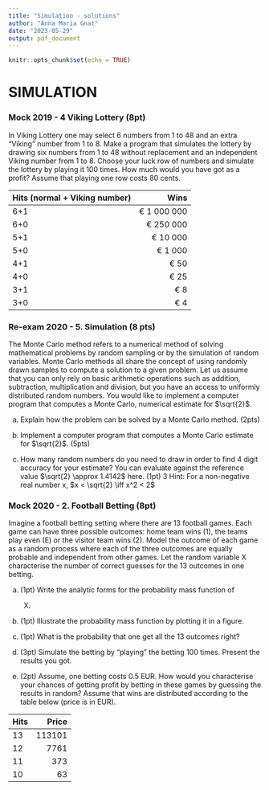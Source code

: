 ```yaml
---
title: "Simulation - solutions"
author: "Anna Maria Gnat"
date: "2023-05-29"
output: pdf_document
---
```


```r
knitr::opts_chunk$set(echo = TRUE)
```

# SIMULATION

### Mock 2019 - 4 Viking Lottery (8pt)

In Viking Lottery one may select 6 numbers from 1 to 48 and an extra
"Viking" number from 1 to 8. Make a program that simulates the lottery
by drawing six numbers from 1 to 48 without replacement and an
independent Viking number from 1 to 8. Choose your luck row of numbers
and simulate the lottery by playing it 100 times. How much would you
have got as a profit? Assume that playing one row costs 80 cents.

| Hits (normal + Viking number) |        Wins |
|-------------------------------|------------:|
| 6+1                           | € 1 000 000 |
| 6+0                           |   € 250 000 |
| 5+1                           |    € 10 000 |
| 5+0                           |     € 1 000 |
| 4+1                           |        € 50 |
| 4+0                           |        € 25 |
| 3+1                           |         € 8 |
| 3+0                           |         € 4 |

### Re-exam 2020 - 5. Simulation (8 pts)

The Monte Carlo method refers to a numerical method of solving
mathematical problems by random sampling or by the simulation of random
variables. Monte Carlo methods all share the concept of using randomly
drawn samples to compute a solution to a given problem. Let us assume
that you can only rely on basic arithmetic operations such as addition,
subtraction, multiplication and division, but you have an access to
uniformly distributed random numbers. You would like to implement a
computer program that computes a Monte Carlo, numerical estimate for
$\sqrt{2}$.

(a) Explain how the problem can be solved by a Monte Carlo method.
    (2pts)

(b) Implement a computer program that computes a Monte Carlo estimate
    for $\sqrt{2}$. (5pts)

(c) How many random numbers do you need to draw in order to find 4 digit
    accuracy for your estimate? You can evaluate against the reference
    value $\sqrt{2} \approx 1.4142$ here. (1pt) 3 Hint: For a
    non-negative real number x, $x < \sqrt{2} \iff x^2 < 2$

### Mock 2020 - 2. Football Betting (8pt)

Imagine a football betting setting where there are 13 football games.
Each game can have three possible outcomes: home team wins (1), the
teams play even (E) or the visitor team wins (2). Model the outcome of
each game as a random process where each of the three outcomes are
equally probable and independent from other games. Let the random
variable X characterise the number of correct guesses for the 13
outcomes in one betting.

(a) (1pt) Write the analytic forms for the probability mass function of
    X.

(b) (1pt) Illustrate the probability mass function by plotting it in a
    figure.

(c) (1pt) What is the probability that one get all the 13 outcomes
    right?

(d) (3pt) Simulate the betting by "playing" the betting 100 times.
    Present the results you got.

<!-- -->

e)  (2pt) Assume, one betting costs 0.5 EUR. How would you characterise
    your chances of getting profit by betting in these games by guessing
    the results in random? Assume that wins are distributed according to
    the table below (price is in EUR).

| Hits |  Price |
|------|-------:|
| 13   | 113101 |
| 12   |   7761 |
| 11   |    373 |
| 10   |     63 |

